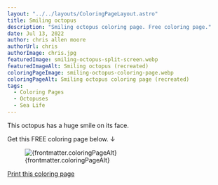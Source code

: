 ```yaml
---
layout: "../../layouts/ColoringPageLayout.astro"
title: Smiling octopus
description: "Smiling octopus coloring page. Free coloring page."
date: Jul 13, 2022
author: chris allen moore
authorUrl: chris
authorImage: chris.jpg
featuredImage: smiling-octopus-split-screen.webp
featuredImageAlt: Smiling octopus (recreated)
coloringPageImage: smiling-octopus-coloring-page.webp
coloringPageAlt: Smiling octopus coloring page (recreated)
tags:
  - Coloring Pages
  - Octopuses
  - Sea Life
---
```


This octopus has a huge smile on its face.

Get this FREE coloring page below. ↓

<figure class="text-center mt-0">
  <img
    src={`/images/coloring-pages/${frontmatter.coloringPageImage}`}
    alt={frontmatter.coloringPageAlt}
    class="w-full"
  />
  <figcaption class="text-sm">{frontmatter.coloringPageAlt}</figcaption>
</figure>

<div class="text-center">
  <a
    target="_blank"
    href={`/images/coloring-pages/${frontmatter.coloringPageImage}/`}
    class="no-underline bg-paradiso-600 hover:bg-paradiso-700 text-white py-4 px-5 rounded-full leading-normal"
  >
    <span>Print this coloring page</span>
  </a>
</div>
